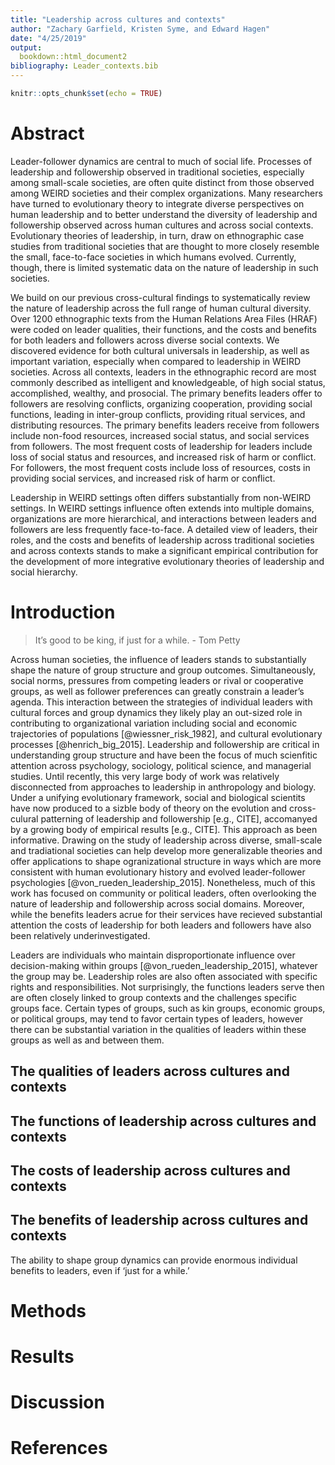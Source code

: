 ```yaml
---
title: "Leadership across cultures and contexts"
author: "Zachary Garfield, Kristen Syme, and Edward Hagen"
date: "4/25/2019"
output: 
  bookdown::html_document2
bibliography: Leader_contexts.bib
---
```


```r
knitr::opts_chunk$set(echo = TRUE)
```


<!-- A thematic note: One of our primary goals is to explore how an evolutionary framework can illuminate when we expect to find cultural, behavioral, physiological, etc. variation and then explain (some of) that variation. Part of going "Beyond WEIRD" is getting to theories that can account for population-level variation and predict invariant universals (or, at least, less variable phenotypes). We want to push things beyond the 'butterfly collecting' of simply documenting population-level variation. -->


# Abstract

Leader-follower dynamics are central to much of social life. Processes of leadership and followership observed in traditional societies, especially among small-scale societies, are often quite distinct from those observed among WEIRD societies and their complex organizations. Many researchers have turned to evolutionary theory to integrate diverse perspectives on human leadership and to better understand the diversity of leadership and followership observed across human cultures and across social contexts. Evolutionary theories of leadership, in turn, draw on ethnographic case studies from traditional societies that are thought to more closely resemble the small, face-to-face societies in which humans evolved. Currently, though, there is limited systematic data on the nature of leadership in such societies.

We build on our previous cross-cultural findings to systematically review the nature of leadership across the full range of human cultural diversity. Over 1200 ethnographic texts from the Human Relations Area Files (HRAF) were coded on leader qualities, their functions, and the costs and benefits for both leaders and followers across diverse social contexts. We discovered evidence for both cultural universals in leadership, as well as important variation, especially when compared to leadership in WEIRD societies. Across all contexts, leaders in the ethnographic record are most commonly described as intelligent and knowledgeable, of high social status, accomplished, wealthy, and prosocial. The primary benefits leaders offer to followers are resolving conflicts, organizing cooperation, providing social functions, leading in inter-group conflicts, providing ritual services, and distributing resources. The primary benefits leaders receive from followers include non-food resources, increased social status, and social services from followers. The most frequent costs of leadership for leaders include loss of social status and resources, and increased risk of harm or conflict. For followers, the most frequent costs include loss of resources, costs in providing social services, and increased risk of harm or conflict.

Leadership in WEIRD settings often differs substantially from non-WEIRD settings. In WEIRD settings influence often extends into multiple domains, organizations are more hierarchical, and interactions between leaders and followers are less frequently face-to-face. A detailed view of leaders, their roles, and the costs and benefits of leadership across traditional societies and across contexts stands to make a significant empirical contribution for the development of more integrative evolutionary theories of leadership and social hierarchy.

# Introduction

>It's good to be king, if just for a while. - Tom Petty

Across human societies, the influence of leaders stands to substantially shape the nature of group structure and group outcomes. Simultaneously, social norms, pressures from competing leaders or rival or cooperative groups, as well as follower preferences can greatly constrain a leader's agenda. This interaction between the strategies of individual leaders with cultural forces and group dynamics they likely play an out-sized role in contributing to organizational variation including social and economic trajectories of populations [@wiessner_risk_1982], and cultural evolutionary processes [@henrich_big_2015]. Leadership and followership are critical in understanding group structure and have been the focus of much scienfitic attention across psychology, sociology, political science, and managerial studies. Until recently, this very large body of work was relatively disconnected from approaches to leadership in anthropology and biology. Under a unifying evolutionary framework, social and biological scientits have now produced to a sizble body of theory on the evolution and cross-culural patterning of leadership and followership [e.g., CITE], accomanyed by a growing body of empirical results [e.g., CITE]. This approach as been informative. Drawing on the study of leadership across diverse, small-scale and tradiational societies can help develop more generalizable theories and offer applications to shape ogranizational structure in ways which are more consistent with human evolutionary history and evolved leader-follower psychologies [@von_rueden_leadership_2015]. Nonetheless, much of this work has focused on community or political leaders, often overlooking the nature of leadership and followership across social domains. Moreover, while the benefits leaders acrue for their services have recieved substantial attention the costs of leadership for both leaders and followers have also been relatively underinvestigated.

Leaders are individuals who maintain disproportionate influence over decision-making within groups [@von_rueden_leadership_2015], whatever the group may be. Leadership roles are also often associated with specific rights and responsibilities. Not surprisingly, the functions leaders serve then are often closely linked to group contexts and the challenges specific groups face. Certain types of groups, such as kin groups, economic groups, or political groups, may tend to favor certain types of leaders, however there can be substantial variation in the qualities of leaders within these groups as well as and between them.


<!-- Reference a historical example of a short term leader implimenting change with lasting effects, good and/or bad. -->

## The qualities of leaders across cultures and contexts

## The functions of leadership across cultures and contexts

## The costs of leadership across cultures and contexts

## The benefits of leadership across cultures and contexts

The ability to shape group dynamics can provide enormous individual benefits to leaders, even if 'just for a while.' 


# Methods

# Results

# Discussion

# References


